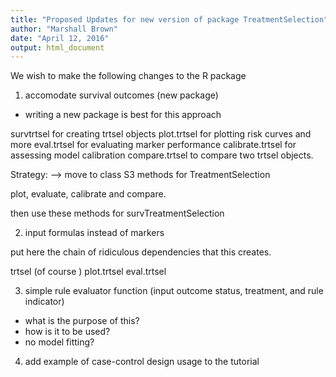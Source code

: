 ```yaml
---
title: "Proposed Updates for new version of package TreatmentSelection"
author: "Marshall Brown"
date: "April 12, 2016"
output: html_document
---
```


We wish to make the following changes to the R package 

1. accomodate survival outcomes (new package)

- writing a new package is best for this approach 

survtrtsel for creating trtsel objects
plot.trtsel for plotting risk curves and more
eval.trtsel for evaluating marker performance
calibrate.trtsel for assessing model calibration
compare.trtsel to compare two trtsel objects. 

Strategy: 
--> move to class S3 methods for TreatmentSelection 

plot, evaluate, calibrate and compare.

then use these methods for survTreatmentSelection 



2. input formulas instead of markers 

put here the chain of ridiculous dependencies that this creates. 

trtsel (of course )
plot.trtsel 
eval.trtsel

3. simple rule evaluator function (input outcome status, treatment, and rule indicator) 

- what is the purpose of this? 
- how is it to be used? 
- no model fitting? 


4. add example of case-control design usage to the tutorial 

